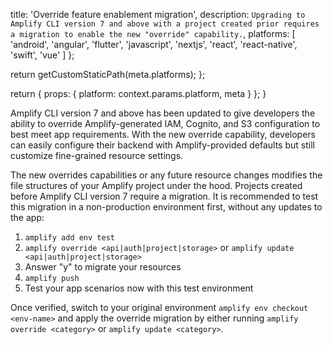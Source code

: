 
  title: 'Override feature enablement migration',
  description: `Upgrading to Amplify CLI version 7 and above with a project created prior requires a migration to enable the new "override" capability.`,
  platforms: [
    'android',
    'angular',
    'flutter',
    'javascript',
    'nextjs',
    'react',
    'react-native',
    'swift',
    'vue'
  ]
};

  return getCustomStaticPath(meta.platforms);
};

  return {
    props: {
      platform: context.params.platform,
      meta
    }
  };
}

Amplify CLI version 7 and above has been updated to give developers the ability to override Amplify-generated IAM, Cognito, and S3 configuration to best meet app requirements. With the new override capability, developers can easily configure their backend with Amplify-provided defaults but still customize fine-grained resource settings.

The new overrides capabilities or any future resource changes modifies the file structures of your Amplify project under the hood. Projects created before Amplify CLI version 7 require a migration. It is recommended to test this migration in a non-production environment first, without any updates to the app:

1. `amplify add env test`
2. `amplify override <api|auth|project|storage>` or `amplify update <api|auth|project|storage>`
3. Answer "y" to migrate your resources
4. `amplify push`
5. Test your app scenarios now with this test environment

Once verified, switch to your original environment `amplify env checkout <env-name>` and apply the override migration by either running `amplify override <category>` or `amplify update <category>`.
